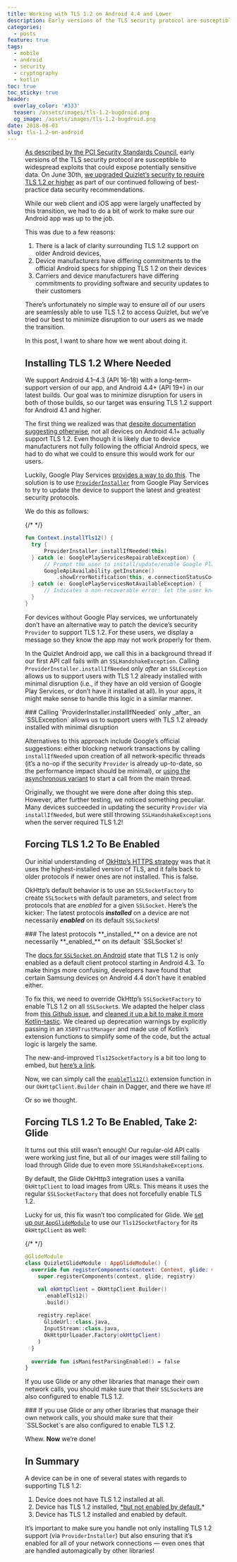```yaml
---
title: Working with TLS 1.2 on Android 4.4 and Lower
description: Early versions of the TLS security protocol are susceptible to widespread exploits. <br/><br/>In this article, I explain how we migrated the [Quizlet](https://quizlet.com) [Android app](https://play.google.com/store/apps/details?id=com.quizlet.quizletandroid) to TLS 1.2, while minimizing disruption to our users.
categories:
  - posts
feature: true
tags:
  - mobile
  - android
  - security
  - cryptography
  - kotlin
toc: true
toc_sticky: true
header:
  overlay_color: '#333'
  teaser: /assets/images/tls-1.2-bugdroid.png
  og_image: /assets/images/tls-1.2-bugdroid.png
date: 2018-08-03
slug: tls-1.2-on-android
---
```


<Figure imageSrc={bugdroidImage} caption="The Android robot is reproduced or modified from work created and shared by Google and used according to terms described in the Creative Commons 3.0 Attribution License" />

[As described by the PCI Security Standards Council](https://blog.pcisecuritystandards.org/are-you-ready-for-30-june-2018-sayin-goodbye-to-ssl-early-tls), early versions of the TLS security protocol are susceptible to widespread exploits that could expose potentially sensitive data. On June 30th, [we upgraded Quizlet’s security to require TLS 1.2 or higher](https://quizlet.com/blog/quizlet-is-upgrading-our-https-security) as part of our continued following of best-practice data security recommendations.

While our web client and iOS app were largely unaffected by this transition, we had to do a bit of work to make sure our Android app was up to the job.

This was due to a few reasons:

1. There is a lack of clarity surrounding TLS 1.2 support on older Android devices,
2. Device manufacturers have differing commitments to the official Android specs for shipping TLS 1.2 on their devices
3. Carriers and device manufacturers have differing commitments to providing software and security updates to their customers

There’s unfortunately no simple way to ensure _all_ of our users are seamlessly able to use TLS 1.2 to access Quizlet, but we’ve tried our best to minimize disruption to our users as we made the transition.

In this post, I want to share how we went about doing it.

## Installing TLS 1.2 Where Needed

We support Android 4.1–4.3 (API 16–18) with a long-term-support version of our app, and Android 4.4+ (API 19+) in our latest builds. Our goal was to minimize disruption for users in both of those builds, so our target was ensuring TLS 1.2 support for Android 4.1 and higher.

The first thing we realized was that [despite documentation suggesting otherwise](https://developer.android.com/reference/javax/net/ssl/SSLSocket#default-configuration-for-different-android-versions), not all devices on Android 4.1+ actually support TLS 1.2. Even though it is likely due to device manufacturers not fully following the official Android specs, we had to do what we could to ensure this would work for our users.

Luckily, Google Play Services [provides a way to do this](https://developer.android.com/training/articles/security-gms-provider). The solution is to use [`ProviderInstaller`](https://developers.google.com/android/reference/com/google/android/gms/security/ProviderInstaller) from Google Play Services to try to update the device to support the latest and greatest security protocols.

We do this as follows:

{/* <Gist id="034c151ac6ed4ed5c89d3065e2899149" filename="InstallTls12.kt" /> */}
```kotlin
fun Context.installTls12() {
  try {
      ProviderInstaller.installIfNeeded(this)
  } catch (e: GooglePlayServicesRepairableException) {
      // Prompt the user to install/update/enable Google Play services.
      GoogleApiAvailability.getInstance()
          .showErrorNotification(this, e.connectionStatusCode)
  } catch (e: GooglePlayServicesNotAvailableException) {
      // Indicates a non-recoverable error: let the user know.
  }
}
```

For devices without Google Play services, we unfortunately don’t have an alternative way to patch the device’s security `Provider` to support TLS 1.2. For these users, we display a message so they know the app may not work properly for them.

In the Quizlet Android app, we call this in a background thread if our first API call fails with an `SSLHandshakeException`. Calling `ProviderInstaller.installIfNeeded` only _after_ an `SSLException` allows us to support users with TLS 1.2 already installed with minimal disruption (i.e., if they have an old version of Google Play Services, or don’t have it installed at all). In your apps, it might make sense to handle this logic in a similar manner.

<Aside type="info">
### Calling `ProviderInstaller.installIfNeeded` only _after_ an `SSLException` allows us to support users with TLS 1.2 already installed with minimal disruption
</Aside>

Alternatives to this approach include Google’s official suggestions: either blocking network transactions by calling `installIfNeeded` upon creation of all network-specific threads (it’s a no-op if the security `Provider` is already up-to-date, so the performance impact should be minimal), or [using the asynchronous variant](https://developer.android.com/training/articles/security-gms-provider#example_async) to start a call from the main thread.

Originally, we thought we were done after doing this step. However, after further testing, we noticed something peculiar. Many devices succeeded in updating the security `Provider` via `installIfNeeded`, but were still throwing `SSLHandshakeExceptions` when the server required TLS 1.2!

## Forcing TLS 1.2 To Be Enabled

Our initial understanding of [OkHttp’s HTTPS strategy](https://github.com/square/okhttp/wiki/HTTPS) was that it uses the highest-installed version of TLS, and it falls back to older protocols if newer ones are not installed. This is false.

OkHttp’s default behavior is to use an `SSLSocketFactory` to create `SSLSocket`s with default parameters, and select from protocols that are _enabled_ for a given `SSLSocket`. Here’s the kicker: The latest protocols **_installed_** on a device are not necessarily **_enabled_** on its default `SSLSocket`s!

<Aside type="caution">
### The latest protocols **_installed_** on a device are not necessarily **_enabled_** on its default `SSLSocket`s!
</Aside>

The [docs for `SSLSocket` on Android](https://developer.android.com/reference/javax/net/ssl/SSLSocket#default-configuration-for-different-android-versions) state that TLS 1.2 is only enabled as a default client protocol starting in Android 4.3. To make things more confusing, developers have found that certain Samsung devices on Android 4.4 don’t have it enabled either.

To fix this, we need to override OkHttp’s `SSLSocketFactory` to enable TLS 1.2 on all `SSLSocket`s. We adapted the helper class from [this Github issue](https://github.com/square/okhttp/issues/2372#issuecomment-244807676), and [cleaned it up a bit to make it more Kotlin-tastic](https://gist.github.com/ankushg/8c0c3144318b1c17abb228d6211ba996). We cleared up deprecation warnings by explicitly passing in an `X509TrustManager` and made use of Kotlin’s extension functions to simplify some of the code, but the actual logic is largely the same.

The new-and-improved `Tls12SocketFactory` is a bit too long to embed, but [here’s a link](https://gist.github.com/ankushg/8c0c3144318b1c17abb228d6211ba996).

Now, we can simply call the [`enableTls12()`](https://gist.github.com/ankushg/8c0c3144318b1c17abb228d6211ba996#file-tls12socketfactory-kt-L38) extension function in our `OkHttpClient.Builder` chain in Dagger, and there we have it!

Or so we thought.

## Forcing TLS 1.2 To Be Enabled, Take 2: Glide

It turns out this still wasn’t enough! Our regular-old API calls were working just fine, but all of our images were still failing to load through Glide due to even more `SSLHandshakeExceptions`.

By default, the Glide OkHttp3 integration uses a vanilla `OkHttpClient` to load images from URLs. This means it uses the regular `SSLSocketFactory` that does not forcefully enable TLS 1.2.

Lucky for us, this fix wasn’t too complicated for Glide. We [set up our `AppGlideModule`](https://bumptech.github.io/glide/doc/configuration.html#appglidemodule) to use our `Tls12SocketFactory` for its `OkHttpClient` as well:

{/* <Gist id="88140bc973a1348b789064c926f0ad10" filename="QuizletGlideModule.kt" /> */}

```kotlin
@GlideModule
class QuizletGlideModule : AppGlideModule() {
  override fun registerComponents(context: Context, glide: Glide, registry: Registry) {
    super.registerComponents(context, glide, registry)

    val okHttpClient = OkHttpClient.Builder()
      .enableTls12()
      .build()
      
    registry.replace(
      GlideUrl::class.java,
      InputStream::class.java,
      OkHttpUrlLoader.Factory(okHttpClient)
    )
  }
    
  override fun isManifestParsingEnabled() = false
}
```

If you use Glide or any other libraries that manage their own network calls, you should make sure that their `SSLSocket`s are also configured to enable TLS 1.2.

<Aside type="info">
  ### If you use Glide or any other libraries that manage their own network calls, you should make sure that their `SSLSocket`s are also configured to enable TLS 1.2.
</Aside>

Whew. **Now** we’re done!

## In Summary

A device can be in one of several states with regards to supporting TLS 1.2:

1. Device does not have TLS 1.2 installed at all.
2. Device has TLS 1.2 installed, [\*but not enabled by default.](https://developer.android.com/reference/javax/net/ssl/SSLSocket#default-configuration-for-different-android-versions)\*
3. Device has TLS 1.2 installed and enabled by default.

It’s important to make sure you handle not only installing TLS 1.2 support (via `ProviderInstaller`) but also ensuring that it’s enabled for all of your network connections — even ones that are handled automagically by other libraries!
